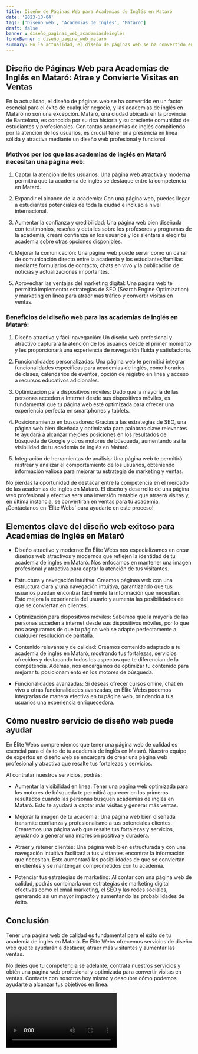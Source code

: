 ```yaml
---
title: Diseño de Páginas Web para Academias de Inglés en Mataró
date: '2023-10-04'
tags: ['Diseño web', 'Academias de Inglés', 'Mataró']
draft: false
banner : diseño_paginas_web_academiasdeinglés
fondoBanner : diseño_pagina_web_mataró
summary: En la actualidad, el diseño de páginas web se ha convertido en un factor esencial para el éxito de cualquier negocio, y las academias de inglés en Mataró no son una excepción. Mataró, una ciudad ubicada en la provincia de Barcelona, es conocida por su rica historia y su creciente comunidad de estudiantes y profesionales. Con tantas academias de inglés compitiendo por la atención de los usuarios, es crucial tener una presencia en línea sólida y atractiva mediante un diseño web profesional y funcional.
---
```


## Diseño de Páginas Web para Academias de Inglés en Mataró: Atrae y Convierte Visitas en Ventas

En la actualidad, el diseño de páginas web se ha convertido en un factor esencial para el éxito de cualquier negocio, y las academias de inglés en Mataró no son una excepción. Mataró, una ciudad ubicada en la provincia de Barcelona, es conocida por su rica historia y su creciente comunidad de estudiantes y profesionales. Con tantas academias de inglés compitiendo por la atención de los usuarios, es crucial tener una presencia en línea sólida y atractiva mediante un diseño web profesional y funcional.

### Motivos por los que las academias de inglés en Mataró necesitan una página web:

1. Captar la atención de los usuarios: Una página web atractiva y moderna permitirá que tu academia de inglés se destaque entre la competencia en Mataró.

2. Expandir el alcance de la academia: Con una página web, puedes llegar a estudiantes potenciales de toda la ciudad e incluso a nivel internacional.

3. Aumentar la confianza y credibilidad: Una página web bien diseñada con testimonios, reseñas y detalles sobre los profesores y programas de la academia, creará confianza en los usuarios y los alentará a elegir tu academia sobre otras opciones disponibles.

4. Mejorar la comunicación: Una página web puede servir como un canal de comunicación directo entre la academia y los estudiantes/familias mediante formularios de contacto, chats en vivo y la publicación de noticias y actualizaciones importantes.

5. Aprovechar las ventajas del marketing digital: Una página web te permitirá implementar estrategias de SEO (Search Engine Optimization) y marketing en línea para atraer más tráfico y convertir visitas en ventas.

### Beneficios del diseño web para las academias de inglés en Mataró:

1. Diseño atractivo y fácil navegación: Un diseño web profesional y atractivo capturará la atención de los usuarios desde el primer momento y les proporcionará una experiencia de navegación fluida y satisfactoria.

2. Funcionalidades personalizadas: Una página web te permitirá integrar funcionalidades específicas para academias de inglés, como horarios de clases, calendarios de eventos, opción de registro en línea y acceso a recursos educativos adicionales.

3. Optimización para dispositivos móviles: Dado que la mayoría de las personas acceden a Internet desde sus dispositivos móviles, es fundamental que tu página web esté optimizada para ofrecer una experiencia perfecta en smartphones y tablets.

4. Posicionamiento en buscadores: Gracias a las estrategias de SEO, una página web bien diseñada y optimizada para palabras clave relevantes te ayudará a alcanzar mejores posiciones en los resultados de búsqueda de Google y otros motores de búsqueda, aumentando así la visibilidad de tu academia de inglés en Mataró.

5. Integración de herramientas de análisis: Una página web te permitirá rastrear y analizar el comportamiento de los usuarios, obteniendo información valiosa para mejorar tu estrategia de marketing y ventas.

No pierdas la oportunidad de destacar entre la competencia en el mercado de las academias de inglés en Mataró. El diseño y desarrollo de una página web profesional y efectiva será una inversión rentable que atraerá visitas y, en última instancia, se convertirán en ventas para tu academia.¡Contáctanos en 'Élite Webs' para ayudarte en este proceso!

<GifSeo />

<Cta />

## Elementos clave del diseño web exitoso para Academias de Inglés en Mataró

- Diseño atractivo y moderno: En Élite Webs nos especializamos en crear diseños web atractivos y modernos que reflejen la identidad de tu academia de inglés en Mataró. Nos enfocamos en mantener una imagen profesional y atractiva para captar la atención de tus visitantes.

- Estructura y navegación intuitiva: Creamos páginas web con una estructura clara y una navegación intuitiva, garantizando que tus usuarios puedan encontrar fácilmente la información que necesitan. Esto mejora la experiencia del usuario y aumenta las posibilidades de que se conviertan en clientes.

- Optimización para dispositivos móviles: Sabemos que la mayoría de las personas acceden a internet desde sus dispositivos móviles, por lo que nos aseguramos de que tu página web se adapte perfectamente a cualquier resolución de pantalla.

- Contenido relevante y de calidad: Creamos contenido adaptado a tu academia de inglés en Mataró, mostrando tus fortalezas, servicios ofrecidos y destacando todos los aspectos que te diferencian de la competencia. Además, nos encargamos de optimizar tu contenido para mejorar tu posicionamiento en los motores de búsqueda.

- Funcionalidades avanzadas: Si deseas ofrecer cursos online, chat en vivo u otras funcionalidades avanzadas, en Élite Webs podemos integrarlas de manera efectiva en tu página web, brindando a tus usuarios una experiencia enriquecedora.

## Cómo nuestro servicio de diseño web puede ayudar

En Élite Webs comprendemos que tener una página web de calidad es esencial para el éxito de tu academia de inglés en Mataró. Nuestro equipo de expertos en diseño web se encargará de crear una página web profesional y atractiva que resalte tus fortalezas y servicios.

Al contratar nuestros servicios, podrás:

- Aumentar la visibilidad en línea: Tener una página web optimizada para los motores de búsqueda te permitirá aparecer en los primeros resultados cuando las personas busquen academias de inglés en Mataró. Esto te ayudará a captar más visitas y generar más ventas.

- Mejorar la imagen de tu academia: Una página web bien diseñada transmite confianza y profesionalismo a tus potenciales clientes. Crearemos una página web que resalte tus fortalezas y servicios, ayudando a generar una impresión positiva y duradera.

- Atraer y retener clientes: Una página web bien estructurada y con una navegación intuitiva facilitará a tus visitantes encontrar la información que necesitan. Esto aumentará las posibilidades de que se conviertan en clientes y se mantengan comprometidos con tu academia.

- Potenciar tus estrategias de marketing: Al contar con una página web de calidad, podrás combinarla con estrategias de marketing digital efectivas como el email marketing, el SEO y las redes sociales, generando así un mayor impacto y aumentando las probabilidades de éxito.

## Conclusión

Tener una página web de calidad es fundamental para el éxito de tu academia de inglés en Mataró. En Élite Webs ofrecemos servicios de diseño web que te ayudarán a destacar, atraer más visitantes y aumentar las ventas.

No dejes que tu competencia se adelante, contrata nuestros servicios y obtén una página web profesional y optimizada para convertir visitas en ventas. Contacta con nosotros hoy mismo y descubre cómo podemos ayudarte a alcanzar tus objetivos en línea.

<Video />

<CtaBot job='Academias de Inglés' city='Mataró'/>

<Gmaps query='Mataró+españa+maps' />